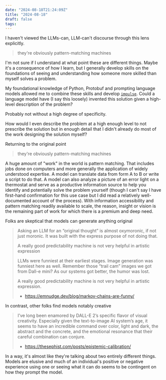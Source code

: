 ```yaml
---
date: "2024-08-18T21:24:09Z"
title: "2024-08-18"
draft: false
tags:
---
```



<Tweet theme="dark" id="https://twitter.com/burkov/status/1825009534970077532" />

I haven't viewed the LLMs-can, LLM-can't discourse through this lens explicitly.

> they're obviously pattern-matching machines

I'm not sure if I understand at what point these are different things.
Maybe it's a consequence of how I learn, but I generally develop skills on the foundations of seeing and understanding how someone more skilled than myself solves a problem.

My foundational knowledge of Python, Protobuf and prompting language models allowed me to combine these skills and develop [`impulse`](https://github.com/danielcorin/impulse).
Could a language model have (I say this loosely) invented this solution given a high-level description of the problem?

Probably not without a high degree of specificity.

How would I even describe the problem at a high enough level to not prescribe the solution but in enough detail that I didn't already do most of the work designing the solution myself?

Returning to the original point

> they're obviously pattern-matching machines

A huge amount of "work" in the world is pattern matching.
That includes jobs done on computers and more generally the application of widely understood expertise.
A model can translate data from form A to B or write a script to do that.
A model can also analyze a picture of an error light on a thermostat and serve as a productive information source to help you identify and potentially solve the problem yourself (though I can't say I have first-hand confirmation for this use case but I did read a relatively well-documented account of the process).
With information accessibility and pattern matching readily available to scale, the reason, insight or vision is the remaining part of work for which there is a premium and deep need.

Folks are skeptical that models can generate anything original

> Asking an LLM for an “original thought” is almost oxymoronic, if not just moronic. It was built with the express purpose of not doing that.
>
> A really good predictability machine is not very helpful in artistic expression
>
> LLMs were funniest at their earliest stages. Image generation was funniest here as well. Remember those “trail cam” images we got from Dall-e mini? As our systems got better, the humor was lost.
>
> A really good predictability machine is not very helpful in artistic expression.
>
> - https://emnudge.dev/blog/markov-chains-are-funny/

In contrast, other folks find models notably creative

> I’ve long been enamored by DALL-E 2’s specific flavor of visual creativity. Especially given the text-to-image AI system’s age, it seems to have an incredible command over color, light and dark, the abstract and the concrete, and the emotional resonance that their careful combination can conjure.
> - https://thesephist.com/posts/epistemic-calibration/

In a way, it's almost like they're talking about two entirely different things.
Models are elusive and much of an individual's positive or negative experience using one or seeing what it can do seems to be contingent on how they prompt the model.

